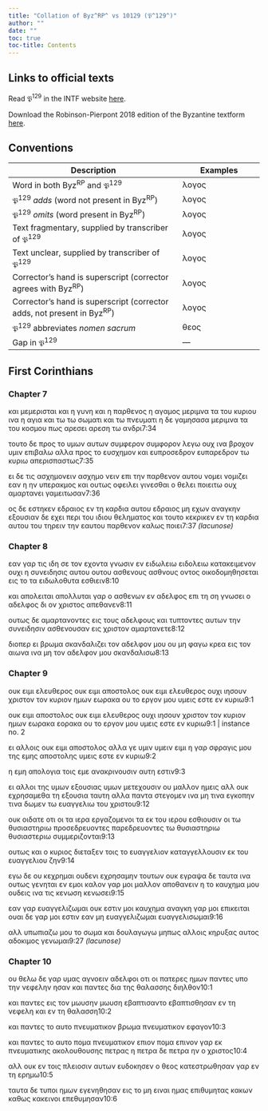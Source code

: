 ```yaml
---
title: "Collation of Byz^RP^ vs 10129 (𝔓^129^)"
author: ""
date: ""
toc: true
toc-title: Contents
---
```


::: {.callout-note appearance="minimal" icon="false" collapse="true"}
# Links to official texts

Read 𝔓^129^ in the INTF website [here](https://ntvmr.uni-muenster.de/manuscript-workspace?docID=10129).

Download the Robinson-Pierpont 2018 edition of the Byzantine textform [here](https://web.archive.org/web/20210413060536/https://byzantinetext.com/wp-content/uploads/2021/03/robinson-pierpont-2018-gnt-edition.pdf).


:::


::: {.callout-note appearance="minimal" icon="false" collapse="true"}
# Conventions

| Description                                                              	| Examples                           	|
|--------------------------------------------------------------------------	|------------------------------------	|
| Word in both Byz^RP^ and 𝔓^129^                                   	| λογος                              	|
| 𝔓^129^ *adds* (word not present in Byz^RP^)                       	| [λογος]{.greek-added}            	|
| 𝔓^129^ *omits* (word present in Byz^RP^)                          	| [λογος]{.greek-omitted}          	|
| Text fragmentary, supplied by transcriber of 𝔓^129^               	| [λογος]{.greek-supplied}         	|
| Text unclear, supplied by transcriber of 𝔓^129^                   	| [λογος]{.unclear}                	|
| Corrector's hand is superscript (corrector agrees with Byz^RP^)          	| [λογος]{.corr}                   	|
| Corrector's hand is superscript (corrector adds, not present in Byz^RP^) 	| [[λογος]{.corr}]{.greek-added} 	|
| 𝔓^129^ abbreviates *nomen sacrum*                                 	| [θεος]{.greek-abbr}            	|
| Gap in 𝔓^129^                                                     	| [―]{.gap}                        	|
:::

## First Corinthians

### Chapter 7

[[και]{.greek-supplied}]{.greek-added} [μεμερισται]{.greek-supplied} [και]{.greek-supplied} [η]{.greek-supplied} [γυνη]{.greek-supplied} [και]{.greek-omitted} [η]{.greek-omitted} [π]{.unclear}αρθενος η [αγ]{.unclear}αμος [μερ]{.greek-supplied}ιμν[α]{.greek-supplied} [τα]{.greek-supplied} [του]{.greek-supplied} [[κυριου]{.greek-abbr}]{.greek-supplied} [ινα]{.greek-supplied} [η]{.greek-supplied} [αγια]{.greek-supplied} [και]{.greek-supplied} [[τω]{.greek-supplied}]{.greek-added} [[τω]{.greek-supplied}]{.greek-added} [σωματι]{.greek-supplied} [και]{.greek-supplied} [[τω]{.greek-supplied}]{.greek-added} [πνευματι]{.greek-abbr} [η]{.greek-supplied} [δε]{.greek-supplied} [γ]{.unclear}αμησασα μ[ε]{.unclear}ρι[μ]{.unclear}ν[α]{.unclear} [[τ]{.unclear}α]{.corr} του [κοσμου]{.greek-supplied} [πως]{.greek-supplied} [αρεσει]{.greek-omitted} [[αρεση]{.greek-supplied}]{.greek-added} [τω]{.greek-supplied} [ανδρι]{.greek-supplied}[7:34]{.aside}

[τουτο]{.greek-supplied} [δε]{.greek-supplied} [προς]{.greek-supplied} [το]{.greek-supplied} [υμων]{.greek-supplied} [αυτων]{.greek-supplied} [συμφερον]{.greek-omitted} [[σ]{.unclear}υμφορον]{.greek-added} λεγω ουχ ι[να]{.unclear} [β]{.unclear}ρ[ο]{.unclear}[χον]{.greek-supplied} [υμιν]{.greek-supplied} [επιβαλω]{.greek-supplied} [αλλα]{.greek-supplied} [προς]{.greek-supplied} [το]{.greek-supplied} [ευσχημον]{.greek-supplied} [και]{.greek-supplied} [ευπροσεδρον]{.greek-omitted} [[ε]{.greek-supplied}υπ[α]{.unclear}[ρ]{.greek-supplied}[ε]{.unclear}δ[ρ]{.unclear}[ο]{.greek-supplied}[ν]{.unclear}]{.greek-added} [τω]{.unclear} [κυριω]{.greek-abbr} [α]{.unclear}περ[ισ]{.unclear}πασ[τ]{.unclear}[ως]{.greek-supplied}[7:35]{.aside}

[ει]{.greek-supplied} [δε]{.greek-supplied} [τις]{.greek-supplied} [ασχημονειν]{.greek-omitted} [[ασχημο]{.greek-supplied}]{.greek-added} [[νειν]{.greek-supplied}]{.greek-added} [επι]{.greek-supplied} [την]{.greek-supplied} [παρθενο]{.greek-supplied}[ν]{.unclear} [α]{.unclear}υτ[ου]{.unclear} [[νο]{.unclear}μει]{.greek-added} [[νο]{.unclear}μιζει]{.corr} εαν [η]{.greek-omitted} [ην]{.greek-added} υπε[ρα]{.greek-supplied}κμ[ος]{.greek-supplied} [και]{.greek-supplied} [ουτως]{.greek-supplied} [οφειλει]{.greek-supplied} [γι]{.greek-supplied}[νεσθαι]{.greek-supplied} [ο]{.greek-supplied} [θελει]{.greek-supplied} [ποιειτω]{.greek-supplied} [ο]{.unclear}υχ [α]{.greek-supplied}μ[α]{.unclear}ρτ[α]{.unclear}νει γα[μ]{.unclear}ει[τωσαν]{.greek-supplied}[7:36]{.aside}

[ος]{.greek-supplied} [δε]{.greek-supplied} [εσ]{.greek-supplied}[τ]{.unclear}[ηκεν]{.greek-supplied} [εδραιος]{.greek-omitted} [εν]{.greek-supplied} [τη]{.greek-supplied} [καρδια]{.greek-supplied} [[αυτου]{.greek-supplied}]{.greek-added} [[εδραιος]{.greek-supplied}]{.greek-added} [μη]{.greek-supplied} [εχων]{.greek-supplied} [αν]{.unclear}αγκην [ε]{.unclear}ξ[ο]{.unclear}[υσιαν]{.greek-supplied} [δε]{.greek-supplied} [εχει]{.greek-supplied} [περι]{.greek-supplied} [του]{.greek-supplied} [ιδιου]{.greek-omitted} [θεληματος]{.greek-omitted} [και]{.greek-omitted} [τουτο]{.greek-omitted} [κεκρικεν]{.greek-omitted} [εν]{.greek-omitted} [τη]{.greek-omitted} [καρδια]{.greek-omitted} [αυτου]{.greek-omitted} [του]{.greek-omitted} [τηρειν]{.greek-omitted} [την]{.greek-omitted} [εαυτου]{.greek-omitted} [παρθενον]{.greek-omitted} [καλως]{.greek-omitted} [ποιει]{.greek-omitted}[[7:37 *(lacunose)*]{.lacunose}]{.aside}

### Chapter 8

[εαν]{.greek-supplied} [γαρ]{.greek-supplied} [τις]{.greek-supplied} [ιδη]{.greek-supplied} [σε]{.greek-supplied} [τον]{.greek-supplied} [εχοντα]{.greek-supplied} [γν]{.greek-supplied}[ω]{.unclear}[σιν]{.greek-supplied} [εν]{.greek-supplied} [ειδωλειω]{.greek-omitted} [[ειδολειω]{.greek-supplied}]{.greek-added} [κατακειμενον]{.greek-supplied} [ουχι]{.greek-supplied} [η]{.greek-supplied} [συνειδησις]{.greek-supplied} [αυτου]{.greek-omitted} [[ουτου]{.greek-supplied}]{.greek-added} [ασθενους]{.greek-omitted} [[ασθνους]{.greek-supplied}]{.greek-added} [οντος]{.greek-supplied} [οικ]{.greek-supplied}[οδ]{.unclear}ομηθησεται [εις]{.greek-supplied} [το]{.greek-supplied} [τα]{.greek-supplied} [ειδωλοθυτα]{.greek-supplied} [εσθιειν]{.greek-supplied}[8:10]{.aside}

[και]{.greek-omitted} [απολειται]{.greek-omitted} [[απολλυται]{.greek-supplied}]{.greek-added} [[γαρ]{.greek-supplied}]{.greek-added} [ο]{.greek-supplied} [ασθενων]{.greek-supplied} [[εν]{.greek-supplied}]{.greek-added} [αδελφος]{.greek-omitted} [επι]{.greek-omitted} [τη]{.greek-supplied} [ση]{.greek-supplied} [γν]{.greek-supplied}[ω]{.unclear}σει [ο]{.greek-added} [αδελφος]{.greek-added} [δι]{.greek-supplied} [ον]{.greek-supplied} [χριστος]{.greek-abbr} [απεθανεν]{.greek-supplied}[8:11]{.aside}

[ουτως]{.greek-supplied} [δε]{.greek-supplied} [αμαρτανοντες]{.greek-supplied} [εις]{.greek-supplied} [τους]{.greek-supplied} [αδελφους]{.greek-supplied} και τυπτο[ντ]{.unclear}ες [αυτων]{.greek-supplied} [την]{.greek-supplied} [συνειδησιν]{.greek-supplied} [ασθενουσαν]{.greek-supplied} [εις]{.greek-supplied} [χριστον]{.greek-abbr} [αμαρτανετε]{.greek-supplied}[8:12]{.aside}

[διο]{.greek-supplied}περ ει βρωμα [σκανδαλιζει]{.greek-supplied} [τον]{.greek-supplied} [αδελφον]{.greek-supplied} [μου]{.greek-supplied} [ου]{.greek-supplied} [μη]{.greek-supplied} [φαγω]{.greek-supplied} [κρεα]{.greek-supplied} [εις]{.greek-supplied} [τον]{.greek-supplied} [αιωνα]{.greek-supplied} [ινα]{.greek-supplied} [μ]{.greek-supplied}η τον αδελφ[ον]{.greek-supplied} [μου]{.greek-supplied} [σκανδαλισω]{.greek-supplied}[8:13]{.aside}

### Chapter 9

[[ουκ]{.greek-supplied}]{.greek-added} [[ειμι]{.greek-supplied}]{.greek-added} [[ελευθερος]{.greek-supplied}]{.greek-added} [ουκ]{.greek-supplied} [ειμι]{.greek-supplied} [αποστολος]{.greek-supplied} [ουκ]{.greek-omitted} [ειμι]{.greek-omitted} [ελευθερος]{.greek-omitted} [ουχι]{.greek-supplied} [ιησουν]{.greek-abbr} [χριστον]{.greek-omitted} [τον]{.greek-supplied} [κυριον]{.greek-abbr} [ημων]{.greek-omitted} [εωρακα]{.greek-omitted} [ου]{.greek-omitted} [το]{.greek-omitted} [εργον]{.greek-omitted} [μου]{.greek-omitted} [υμεις]{.greek-omitted} [εστε]{.greek-omitted} [εν]{.greek-omitted} [κυριω]{.greek-omitted}[9:1]{.aside}

[ουκ]{.greek-omitted} [ειμι]{.greek-omitted} [αποστολος]{.greek-omitted} [ουκ]{.greek-omitted} [ειμι]{.greek-omitted} [ελευθερος]{.greek-omitted} [ουχι]{.greek-omitted} [ιησουν]{.greek-omitted} [χριστον]{.greek-omitted} [τον]{.greek-omitted} [κυριον]{.greek-omitted} ημων [εωρακα]{.greek-omitted} [εορ[ακα]{.greek-supplied}]{.greek-added} [ου]{.greek-supplied} [το]{.greek-supplied} [εργον]{.greek-supplied} [μου]{.greek-supplied} [υμεις]{.greek-supplied} [εστε]{.greek-supplied} [εν]{.greek-supplied} [κυριω]{.greek-abbr}[9:1 | instance no. 2]{.aside}

[ει]{.greek-supplied} [αλλοις]{.greek-supplied} [ουκ]{.greek-supplied} [ειμι]{.greek-supplied} [αποστολος]{.greek-supplied} [αλλα]{.greek-supplied} γε [υμιν]{.greek-omitted} [υμειν]{.greek-added} ει[μι]{.greek-supplied} [η]{.greek-supplied} [γαρ]{.greek-supplied} [σφραγις]{.greek-supplied} [[μου]{.greek-supplied}]{.greek-added} [της]{.greek-supplied} [εμης]{.greek-omitted} [αποστολης]{.greek-supplied} [υμεις]{.greek-supplied} [εστε]{.greek-supplied} [εν]{.greek-supplied} [κυριω]{.greek-abbr}[9:2]{.aside}

[η]{.greek-supplied} [εμη]{.greek-supplied} [απολογι]{.greek-supplied}α τοις ε[με]{.unclear} [ανα]{.greek-supplied}[κρινουσιν]{.greek-supplied} [αυτη]{.greek-omitted} [εστιν]{.greek-omitted}[9:3]{.aside}

[ει]{.greek-supplied} [αλλοι]{.greek-supplied} [της]{.greek-supplied} [[υμων]{.greek-supplied}]{.greek-added} [εξουσ]{.greek-supplied}[ιας]{.unclear} [υμων]{.greek-omitted} μ[ετ]{.unclear}εχο[υσι]{.unclear}ν ου μαλλο[ν]{.unclear} [ημεις]{.greek-supplied} [αλλ]{.greek-supplied} [ουκ]{.greek-supplied} [εχρησα]{.greek-supplied}[μεθα]{.greek-supplied} [τη]{.greek-supplied} [εξουσια]{.greek-supplied} [ταυτη]{.greek-supplied} [αλλα]{.greek-supplied} [π]{.greek-supplied}αν[τ]{.unclear}α σ[τ]{.greek-supplied}εγομεν ιν[α]{.greek-supplied} [μη]{.greek-supplied} [[τινα]{.greek-supplied}]{.greek-added} [εγκοπην]{.greek-supplied} [τινα]{.greek-omitted} [δωμεν]{.greek-supplied} [τω]{.greek-supplied} [ευαγγελιω]{.greek-supplied} [του]{.greek-supplied} [χριστου]{.greek-supplied}[9:12]{.aside}

ουκ [ο]{.unclear}ιδατε οτι οι τα [ιερα]{.greek-supplied} [εργαζομενοι]{.greek-supplied} [[τα]{.greek-supplied}]{.greek-added} [εκ]{.greek-supplied} [του]{.greek-supplied} [ιερου]{.greek-supplied} [εσθιουσιν]{.greek-supplied} [οι]{.greek-supplied} [τω]{.greek-supplied} θυ[σι]{.greek-supplied}αστηριω [προσεδρευοντες]{.greek-omitted} [[π]{.unclear}αρεδρε[υ]{.unclear}[οντες]{.greek-supplied}]{.greek-added} [τω]{.greek-supplied} [θυσιαστηριω]{.greek-omitted} [[θυσιαστεριω]{.greek-supplied}]{.greek-added} [συμμεριζονται]{.greek-supplied}[9:13]{.aside}

[ουτως]{.greek-supplied} και ο [κυριος]{.greek-abbr} διεταξεν τ[οι]{.greek-supplied}ς το [ε]{.greek-supplied}υα[γγελιον]{.greek-supplied} [καταγγελλου]{.greek-supplied}[σιν]{.greek-supplied} [εκ]{.greek-supplied} [του]{.greek-supplied} [ευαγγελιου]{.greek-supplied} [ζ]{.unclear}ην[9:14]{.aside}

εγω δε [ου]{.greek-added} [κεχρ[η]{.greek-supplied}[μ]{.unclear}α[ι]{.unclear}]{.greek-added} ου[δενι]{.greek-supplied} [εχρησαμην]{.greek-omitted} [τουτων]{.greek-supplied} [ουκ]{.greek-supplied} [εγραψα]{.greek-supplied} [δε]{.greek-supplied} [ταυτα]{.greek-supplied} [ινα]{.greek-supplied} [ουτως]{.greek-supplied} [γε]{.greek-supplied}ν[ηται]{.greek-supplied} εν [ε]{.greek-supplied}[μ]{.unclear}[ο]{.greek-supplied}ι καλον γ[αρ]{.greek-supplied} μ[ο]{.unclear}[ι]{.greek-supplied} [μαλλον]{.greek-supplied} [αποθανειν]{.greek-supplied} [η]{.greek-supplied} [το]{.greek-supplied} [καυχημα]{.greek-supplied} [μου]{.greek-supplied} [[ουδεις]{.greek-supplied}]{.greek-added} [ινα]{.greek-omitted} [τις]{.greek-omitted} [κενωση]{.greek-omitted} [[κενωσει]{.greek-supplied}]{.greek-added}[9:15]{.aside}

[εαν]{.greek-supplied} γ[α]{.unclear}[ρ]{.greek-supplied} [ευαγγ]{.unclear}[ελιζωμαι]{.greek-supplied} [ουκ]{.greek-supplied} [εστιν]{.greek-supplied} [μοι]{.greek-supplied} [καυχημα]{.greek-supplied} [αναγκη]{.greek-supplied} [γαρ]{.greek-supplied} [μοι]{.greek-supplied} [επικειται]{.greek-supplied} [ου]{.greek-supplied}[α]{.unclear}ι [δε]{.greek-omitted} [[γαρ]{.greek-supplied}]{.greek-added} [μοι]{.greek-supplied} [εστιν]{.greek-supplied} [εαν]{.greek-supplied} [μη]{.greek-supplied} [ευαγγελιζωμαι]{.greek-omitted} [[ευ]{.greek-supplied}[αγγελισωμαι]{.greek-supplied}]{.greek-added}[9:16]{.aside}

[αλλ]{.greek-omitted} [υπωπιαζω]{.greek-omitted} [μου]{.greek-omitted} [το]{.greek-omitted} [σωμα]{.greek-omitted} [και]{.greek-omitted} [δουλαγωγω]{.greek-omitted} [μηπως]{.greek-omitted} [αλλοις]{.greek-omitted} [κηρυξας]{.greek-omitted} [αυτος]{.greek-omitted} [αδοκιμος]{.greek-omitted} [γενω]{.greek-supplied}μαι[[9:27 *(lacunose)*]{.lacunose}]{.aside}

### Chapter 10

ου θελ[ω]{.unclear} [δε]{.greek-omitted} [[γαρ]{.greek-supplied}]{.greek-added} [υμας]{.greek-supplied} [αγνοειν]{.greek-supplied} [αδελφοι]{.greek-supplied} [οτι]{.greek-supplied} [οι]{.greek-supplied} [πατερες]{.greek-supplied} [ημων]{.greek-supplied} [παντες]{.greek-supplied} [υπο]{.greek-supplied} [την]{.greek-supplied} νεφελην η[σαν]{.greek-supplied} [και]{.greek-supplied} [παντες]{.greek-supplied} [δια]{.greek-supplied} [της]{.greek-supplied} [θαλασσης]{.greek-supplied} [διηλθον]{.greek-supplied}[10:1]{.aside}

[και]{.greek-supplied} [παντες]{.greek-supplied} [εις]{.greek-supplied} [τον]{.greek-supplied} [μωυσην]{.greek-omitted} [[μωυ]{.greek-supplied}[σ]{.greek-supplied}η]{.greek-added} [εβαπτισαντο]{.greek-omitted} [εβαπτι[σθησαν]{.greek-supplied}]{.greek-added} [εν]{.greek-supplied} [τη]{.greek-supplied} [νεφελη]{.greek-supplied} [και]{.greek-supplied} [εν]{.greek-supplied} [τη]{.greek-supplied} [θαλασση]{.greek-supplied}[10:2]{.aside}

[και]{.greek-supplied} [παντες]{.greek-supplied} [το]{.greek-supplied} [αυτο]{.greek-supplied} [[πν]{.greek-supplied}ευματικον]{.greek-added} [βρωμα]{.greek-supplied} [πνευματικον]{.greek-omitted} [εφαγον]{.greek-supplied}[10:3]{.aside}

[και]{.greek-supplied} [παντες]{.greek-supplied} [το]{.greek-supplied} [αυτο]{.greek-supplied} [πομα]{.greek-omitted} [πνευματικον]{.greek-supplied} [επιον]{.greek-supplied} [[πομα]{.greek-supplied}]{.greek-added} [επιν]{.greek-supplied}ον γαρ εκ [π]{.unclear}[νευματικης]{.greek-supplied} [ακολουθουσης]{.greek-supplied} [πετρας]{.greek-supplied} [η]{.greek-supplied} [[πετρα]{.greek-supplied}]{.greek-added} [δε]{.greek-supplied} [πετρα]{.greek-omitted} [ην]{.greek-supplied} [ο]{.greek-supplied} [[χριστος]{.greek-abbr}]{.greek-supplied}[10:4]{.aside}

[αλλ]{.greek-supplied} [ουκ]{.greek-supplied} εν τοις [πλ]{.unclear}[ειοσιν]{.greek-supplied} [αυτων]{.greek-supplied} [ευδοκησεν]{.greek-supplied} [ο]{.greek-supplied} [[θεος]{.greek-abbr}]{.greek-supplied} [κατεστρωθησαν]{.greek-supplied} [γαρ]{.greek-supplied} [εν]{.greek-supplied} [τη]{.greek-supplied} [ερη]{.greek-supplied}[μ]{.greek-supplied}ω[10:5]{.aside}

ταυτα [δ]{.unclear}[ε]{.greek-supplied} [τυποι]{.greek-supplied} [ημων]{.greek-supplied} [εγενηθησαν]{.greek-supplied} [εις]{.greek-supplied} [το]{.greek-supplied} [μη]{.greek-supplied} [ειναι]{.greek-supplied} [ημας]{.greek-supplied} [επιθυμητας]{.greek-supplied} [κ]{.unclear}ακ[ω]{.unclear}ν κ[αθως]{.greek-supplied} [κακεινοι]{.greek-supplied} [επεθυμησαν]{.greek-supplied}[10:6]{.aside}

